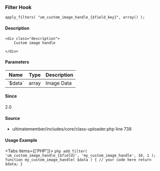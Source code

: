 
### Filter Hook    
    
```
apply_filters( "um_custom_image_handle_{$field_key}", array() );
```

#### Description
    <div class="description">
        Custom image handle
 
    </div>

#### Parameters
            
<table className="table-auto mt-2 border dark:border-gray-500 p-5 text-sm text-left">
<thead>
<tr>
<th  className="px-3">Name</th>
<th  className="px-3">Type</th>
<th  className="px-3">Description</th>
</tr>
</thead>
<tbody>
               <tr >
               <td className="px-3 py-2">`$data`</td>
               <td className="px-3 py-2">array</td>
               <td className="px-3 py-2 text-sm">Image Data</td>
               </tr>
</tbody>
</table>

#### Since
<div class="description">
2.0
</div>

#### Source
  - <Link href="/developer/files/includes-core-class-uploader#source-view.738">ultimatemember/includes/core/class-uploader.php</Link> <Link href="/developer/files/includes-core-class-uploader#source-view.738">line 738</Link>



#### Usage Example

<Tabs items={['PHP']}>
    <Tab>
    ```php
    add_filter( 'um_custom_image_handle_{$field}', 'my_custom_image_handle', 10, 1 );
 function my_custom_image_handle( $data ) {
     // your code here
     return $data;
 }
    ```
    </Tab>
</Tabs>